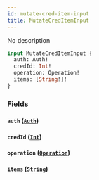 ```yaml
---
id: mutate-cred-item-input
title: MutateCredItemInput
---
```



No description

```graphql
input MutateCredItemInput {
  auth: Auth!
  credId: Int!
  operation: Operation!
  items: [String!]!
}
```


### Fields

#### `auth` ([`Auth`](../../references/inputs/auth))




#### `credId` ([`Int`](../../references/scalars/int))




#### `operation` ([`Operation`](../../references/enums/operation))




#### `items` ([`String`](../../references/scalars/string))






